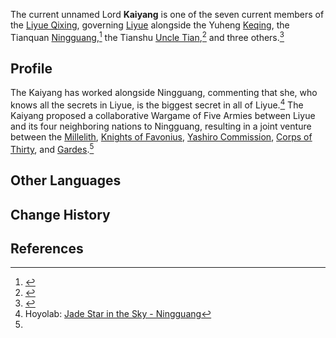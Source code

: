 {{Character Infobox
|type             = Mentioned
|image            = <!-- NPC Kaiyang.png -->
|realname         = <!-- Optional, if different from in-game name
|deceased         = <!-- Past (for deceased prior to events of the game) or free response -->
|region           = Liyue
|affiliation      = Liyue Qixing
|title            = Kaiyang

|ancestry         = <!-- Clan/family -->
|father           = 
|mother           = 
|spouse           = 
|sibling          = 
|child            = 
|relative         = 

|voiceEN          = 
|voiceCN          = 
|voiceJP          = 
|voiceKR          = 
}}
The current unnamed Lord '''Kaiyang''' is one of the seven current members of the [[Liyue Qixing]], governing [[Liyue]] alongside the Yuheng [[Keqing]], the Tianquan [[Ningguang]],<ref name="Commanders">{{Ref/Quest|Commanders and Wargames}}</ref> the Tianshu [[Uncle Tian]],<ref>{{Ref/Quest|A Secretary in a Sea of Humanity}}</ref> and three others.<ref>{{Ref/NPC|Huixin}}</ref>

==Profile==
The Kaiyang has worked alongside Ningguang, commenting that she, who knows all the secrets in Liyue, is the biggest secret in all of Liyue.<ref>Hoyolab: [https://www.hoyolab.com/article/9893 Jade Star in the Sky - Ningguang]</ref> The Kaiyang proposed a collaborative Wargame of Five Armies between Liyue and its four neighboring nations to Ningguang, resulting in a joint venture between the [[Millelith]], [[Knights of Favonius]], [[Yashiro Commission]], [[Corps of Thirty]], and [[Garde]]s.<ref name="Commanders" />

==Other Languages==
{{Other Languages|default_hidden=1
|en      = Kaiyang
|zhs     = 开阳
|zhs_rm  = Kāiyáng
|zht     = 開陽
|zht_rm  = Kāiyáng
|ja      = 開陽
|ja_rm   = Kaiyou{{Assumed}}
|ko      = 개양
|es      = Kaiyang
|fr      = Mizar
|ru      = Кай Янь
|th      = Kaiyang
|vi      = Khai Dương
|de      = Kaiyang
|id      = Kaiyang
|pt      = <!-- The Portuguese translation of the only current in game mention of the Kaiyang in Commanders and Wargames erroneously said the Yuheng proposed the wargames and did not mention the Kaiyang. Ningguang’s character intro does not have an official Portuguese translation, thus the Portuguese translation of this title remains unconfirmed. -->
|tr      = Kaiyang
|it      = Kaiyang
}}

==Change History==
{{Change History|introduced=4.7}}

==References==
{{Reflist}}